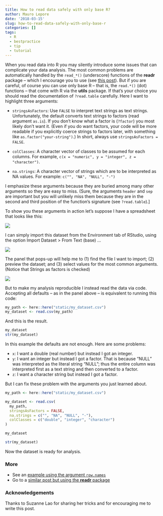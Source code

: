 ```yaml
---
title: How to read data safely with only base R?
author: Mauro Lepore
date: '2018-03-15'
slug: how-to-read-data-safely-with-only-base-r
categories: []
tags:
  - R
  - bestpractice
  - tip
  - tutorial
---
```


When you read data into R you may silently introduce some issues that can complicate your data analysis. The most common problems are automatically handled by the `read_*()` (underscore) functions of the __readr__ package -- which I encourage you to use (see [this post](https://fgeo.netlify.com/2018/03/13/2018-03-13-import-dataset/)). But if you are careful, of course you can use only base R -- that is, the `read.*()` (dot) functions -- that come with R via the __utils__ package. If that's your choice you should read the documentation of `?read.table` carefully. Here I want to highlight three arguments:

* `stringsAsFactors`: Use `FALSE` to interpret text strings as text strings. Unfortunately, the default converts text strings to factors (read argument `as.is`). If you don't know what a factor is (`?factor`) you most likely don't want it. (Even if you do want factors, your code will be more readable if you explicitly coerce strings to factors later, with something like `as.factor("your-string")`.) In short, always use  `stringsAsFactors = FALSE`. 

* `colClasses`: A character vector of classes to be assumed for each columns. For example, `c(x = "numeric", y = "integer", z = "character")`.

* `na.strings`: A character vector of strings which are to be interpreted as NA values. For example: `c("", "NA", "NULL", "-")`

I emphasize these arguments because they are buried among many other arguments so they are easy to miss. (Sure, the arguments `header` and `sep` are important but you will unlikely miss them because they are in the second and third position of the function's signature (see `?read.table`).]

To show you these arguments in action let's suppose I have a spreadsheet that looks like this:

![](https://i.imgur.com/ClZYWod.png)

I can simply import this dataset from the Environment tab of RStudio, using the option Import Dataset > From Text (base) ... 

![](https://i.imgur.com/AOOpmHq.png)

The panel that pops-up will help me to (1) find the file I want to import; (2) preview the dataset; and (3) select values for the most common arguments. (Notice that Strings as factors is checked)

![](https://i.imgur.com/lVrTIHM.png)

But to make my analysis reproducible I instead read the data via code. Accepting all defaults -- as in the panel above -- is equivalent to running this code:

```r
my_path <- here::here("static/my_dataset.csv")
my_dataset <- read.csv(my_path)
```

And this is the result.

```r
my_dataset
str(my_dataset)
```

In this example the defaults are not enough. Here are some problems:

* `x`: I want a double (real number) but instead I got an integer.
* `y`: I want an integer but instead I got a factor. That is because "NULL" was interpreted as the literal string "NULL"; thus the entire column was interpreted first as a text string and then converted to a factor.
* `z`: I want a character string but instead I got a factor.

But I can fix these problem with the arguments you just learned about.

```r
my_path <- here::here("static/my_dataset.csv")

my_dataset <- read.csv(
  my_path,
  stringsAsFactors = FALSE,
  na.strings = c("", "NA", "NULL", "-"),
  colClasses = c("double", "integer", "character")
)

my_dataset
```

```r
str(my_dataset)
```

Now the dataset is ready for analysis.

### More

* See an [example using the argument `row.names`](https://goo.gl/MF4thJ)
* Go to a [similar post but using the __readr__ package](https://goo.gl/qRSyME)

### Acknowledgements

Thanks to Suzanne Lao for sharing her tricks and for encouraging me to write this post.
